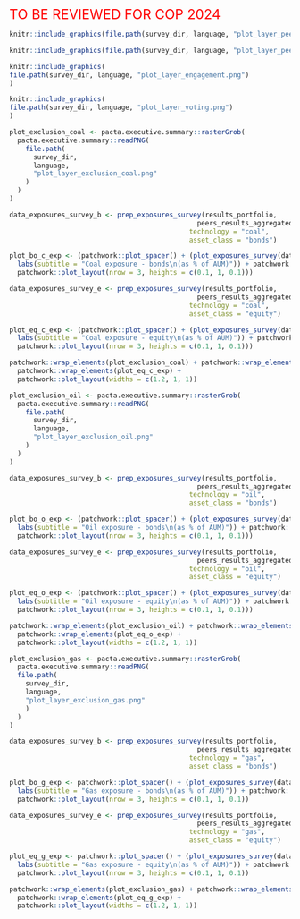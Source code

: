 <span style="color:red"><font size="5">TO BE REVIEWED FOR COP 2024</font></span>

```{=latex}

\section{Enquête sur l’action climatique}

Cette section offre un aperçu de l'efficacité des actions climatiques au niveau institutionnel. Les résultats sont basés sur l'enquête qualitative complémentaire sur l'action climatique. Les résultats de l'enquête sont comparés aux pairs et aux résultats quantitatifs de ce portefeuille. Veuillez noter que les réponses à l'enquête ont été autodéclarées et non vérifiées par RMI.

\fbox{\begin{minipage}{\textwidth}
\textbf{Explication sur les graphiques à fléchettes ci-dessous:} Les graphiques à fléchettes sont un type de graphique nouvellement développé qui représente vos mesures pertinentes pour le climat. Chaque cercle représente une mesure pertinente pour le climat et est coloré si la mesure est en place. Le niveau d'efficacité des mesures augmente en allant de l'extérieur vers l'intérieur des anneaux et avec l'intensité de la couleur. Plus les cercles sont remplis en allant du cercle extérieur jusqu’au cercle intérieur, plus les actions climatiques de votre institution sont ambitieuses. Pour obtenir de plus amples informations sur les mesures spécifiques indiquées dans les différentes strates, veuillez consulter l‘annexe. 
\end{minipage}
}

\begin{esbox}{Initiatives, stratégie climatique et rapports}[\engagementImage]

Sur le côté gauche, vous trouvez les initiatives dont vous faites partie. Plus la taille de la police est grande, plus le nombre de pairs qui en font partie est important. Au milieu, vous pouvez voir un diagramme stratigraphique indiquant votre stratégie climatique. À droite, vous pouvez voir combien de vos pairs ont mis en place les trois stratégies climatiques, ce qui est considéré comme étant la meilleure pratique.

\begin{center}
\begin{minipage}{0.4\textwidth}
```

```r
knitr::include_graphics(file.path(survey_dir, language, "plot_layer_peers_net_zero.png"))
```

```{=latex}
\end{minipage}%
\hspace{0.15\textwidth}
\begin{minipage}{0.4\textwidth}
```


```r
knitr::include_graphics(file.path(survey_dir, language, "plot_layer_peers_transition_plan.png"))
```

```{=latex}

\end{minipage}%
\end{center}

(Gauche) Les initiatives dans lesquels vous (bleu foncé) et vos pairs (bleu clair) font partie. (Droite) Votre badge de stratégie climat et celui de vos pairs.

\end{esbox}

\begin{esbox}{Engagement des bénéficiaires d’investissements par secteur}[\engagementImage]

Les recherches indiquent que l'engagement constitue l'un des moyens les plus efficaces pour améliorer l'alignement des entreprises bénéficiant d’investissements sur les objectifs climatiques par le biais d'actions et d'obligations. Par conséquent, les graphiques à fléchettes relatifs à l'engagement ci-dessous présentent vos mesures d'engagement pour trois secteurs cruciaux pour le climat et complètent ainsi la section précédente sur l'alignement. Le texte fournit en outre une comparaison avec la proportion de pairs appliquant les meilleures pratiques, c'est-à-dire celles qui couvrent toutes les strates.

\begin{center}
\begin{minipage}{0.4\textwidth}
```

```r
knitr::include_graphics(
file.path(survey_dir, language, "plot_layer_engagement.png")
)
```

```{=latex}
\end{minipage}%
\begin{minipage}{0.4\textwidth}
```

```r
knitr::include_graphics(
file.path(survey_dir, language, "plot_layer_voting.png")
)
```

```{=latex}
\end{minipage}%

\end{center}

\end{esbox}

\begin{esbox}{Sélection négative par rapport à l'exposition PACTA aux combustibles fossiles}[\engagementImage]

Ces graphiques comparent les stratégies déclarées comme étant alignées sur les objectifs climatiques à l'exposition à l'extraction de charbon et à l'extraction de pétrole et de gaz. Si des stratégies d'exclusion sont appliquées au niveau institutionnel, on s'attend à ce que l'exposition à ces technologies soit nulle ou très faible par rapport à l'ensemble des portefeuilles pairs.

\begin{center}
```

```r
plot_exclusion_coal <- pacta.executive.summary::rasterGrob(
  pacta.executive.summary::readPNG(
    file.path(
      survey_dir, 
      language, 
      "plot_layer_exclusion_coal.png"
    )
  )
)

data_exposures_survey_b <- prep_exposures_survey(results_portfolio,
                                               peers_results_aggregated,
                                             technology = "coal",
                                             asset_class = "bonds")

plot_bo_c_exp <- (patchwork::plot_spacer() + (plot_exposures_survey(data_exposures_survey_b) +
  labs(subtitle = "Coal exposure - bonds\n(as % of AUM)")) + patchwork::plot_spacer() +
  patchwork::plot_layout(nrow = 3, heights = c(0.1, 1, 0.1)))

data_exposures_survey_e <- prep_exposures_survey(results_portfolio,
                                               peers_results_aggregated,
                                             technology = "coal",
                                             asset_class = "equity")

plot_eq_c_exp <- (patchwork::plot_spacer() + (plot_exposures_survey(data_exposures_survey_e) +
  labs(subtitle = "Coal exposure - equity\n(as % of AUM)")) + patchwork::plot_spacer() +
  patchwork::plot_layout(nrow = 3, heights = c(0.1, 1, 0.1)))

patchwork::wrap_elements(plot_exclusion_coal) + patchwork::wrap_elements(plot_bo_c_exp) +
  patchwork::wrap_elements(plot_eq_c_exp) +
  patchwork::plot_layout(widths = c(1.2, 1, 1))
```

```r

plot_exclusion_oil <- pacta.executive.summary::rasterGrob(
  pacta.executive.summary::readPNG(
    file.path(
      survey_dir, 
      language, 
      "plot_layer_exclusion_oil.png"
    )
  )
)

data_exposures_survey_b <- prep_exposures_survey(results_portfolio,
                                               peers_results_aggregated,
                                             technology = "oil",
                                             asset_class = "bonds")

plot_bo_o_exp <- (patchwork::plot_spacer() + (plot_exposures_survey(data_exposures_survey_b) +
  labs(subtitle = "Oil exposure - bonds\n(as % of AUM)")) + patchwork::plot_spacer() +
  patchwork::plot_layout(nrow = 3, heights = c(0.1, 1, 0.1)))

data_exposures_survey_e <- prep_exposures_survey(results_portfolio, 
                                               peers_results_aggregated,
                                             technology = "oil",
                                             asset_class = "equity")

plot_eq_o_exp <- (patchwork::plot_spacer() + (plot_exposures_survey(data_exposures_survey_e) +
  labs(subtitle = "Oil exposure - equity\n(as % of AUM)")) + patchwork::plot_spacer() +
  patchwork::plot_layout(nrow = 3, heights = c(0.1, 1, 0.1)))

patchwork::wrap_elements(plot_exclusion_oil) + patchwork::wrap_elements(plot_bo_o_exp) +
  patchwork::wrap_elements(plot_eq_o_exp) +
  patchwork::plot_layout(widths = c(1.2, 1, 1))
```

```r
plot_exclusion_gas <- pacta.executive.summary::rasterGrob(
  pacta.executive.summary::readPNG(
  file.path(
    survey_dir, 
    language, 
    "plot_layer_exclusion_gas.png"
    )
  )
)

data_exposures_survey_b <- prep_exposures_survey(results_portfolio, 
                                               peers_results_aggregated,
                                             technology = "gas",
                                             asset_class = "bonds")

plot_bo_g_exp <- patchwork::plot_spacer() + (plot_exposures_survey(data_exposures_survey_b) +
  labs(subtitle = "Gas exposure - bonds\n(as % of AUM)")) + patchwork::plot_spacer() +
  patchwork::plot_layout(nrow = 3, heights = c(0.1, 1, 0.1))

data_exposures_survey_e <- prep_exposures_survey(results_portfolio, 
                                               peers_results_aggregated,
                                             technology = "gas",
                                             asset_class = "equity")

plot_eq_g_exp <- patchwork::plot_spacer() + (plot_exposures_survey(data_exposures_survey_e) +
  labs(subtitle = "Gas exposure - equity\n(as % of AUM)")) + patchwork::plot_spacer() +
  patchwork::plot_layout(nrow = 3, heights = c(0.1, 1, 0.1))

patchwork::wrap_elements(plot_exclusion_gas) + patchwork::wrap_elements(plot_bo_g_exp) +
  patchwork::wrap_elements(plot_eq_g_exp) +
  patchwork::plot_layout(widths = c(1.2, 1, 1))
```

```{=latex}
\end{center}
\end{esbox}
\newpage
```
